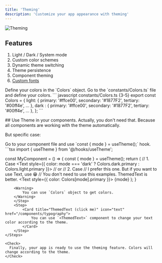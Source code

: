 ```yaml
---
title: 'Theming'
description: 'Customize your app appearance with theming'
---
```


<Frame>
<img src="/images/theme.png" alt="Theming" className="w-full h-full rounded-xl" />
</Frame>


## Features

1. Light / Dark / System mode
2. Custom color schemes
3. Dynamic theme switching
4. Theme persistence
5. Component theming
6. [Custom fonts](/features/fonts)

<Tip>
   Define your colors in the `Colors` object.
</Tip>

<Steps>
    <Step>
    Go to the `constants/Colors.ts` file and define your colors.
    </Step>
    <Step>
    ``` javascript constants/Colors.ts {3-5}
    export const Colors = {
        light: {
            primary: '#ffce00',
            secondary: '#1877F2',
            tertiary: '#00ff4e',
            ...
        },
        dark  : {
            primary: '#ffce00',
            secondary: '#1877F2',
            tertiary: '#00ff4e',
            ...
        },
    };
    ```
    </Step>
</Steps>

## Use Theme in your components.
Actually, you don't need that. Because all components are working with the theme automatically.

But specific case:

<Steps>
    <Step>
    Go to your component file and use `const { mode } = useTheme();` hook.
    </Step>
    <Step>
```tsx
import { useTheme } from '@/hooks/useTheme';

const MyComponent = () => {
    const { mode } = useTheme();
    return (
        <View>
            // 1. Case
            <Text style={{ color: mode === 'dark' ? Colors.dark.primary : Colors.light.primary }}> 
            // or
            // 2. Case
            // I prefer this one. But if you want to use Text, use <ThemedText /> 😁
            // You don't need to use this examples. ThemedText is better.
             <Text style={{ color: Colors[mode].primary }}> 
                {mode}
            </Text>
        </View>
    );
}
```
    <Warning>
        You can use `Colors` object to get colors.
    </Warning>
    </Step>
    <Step>
        <Card title="ThemedText (click me)" icon="text" href="/components/typography">
            You can use `<ThemedText>` component to change your text color according to the theme.
        </Card>
    </Step>
</Steps>

<Check>
  Finally, your app is ready to use the theming feature. Colors will change according to the theme.
</Check>
